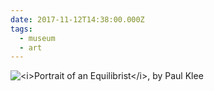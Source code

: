 ```yaml
---
date: 2017-11-12T14:38:00.000Z
tags:
  - museum
  - art
---
```

![](../../assets/art/20171112-portrait-of-an-equilibrist.jpg "<i>Portrait of an Equilibrist</i>, by Paul Klee")